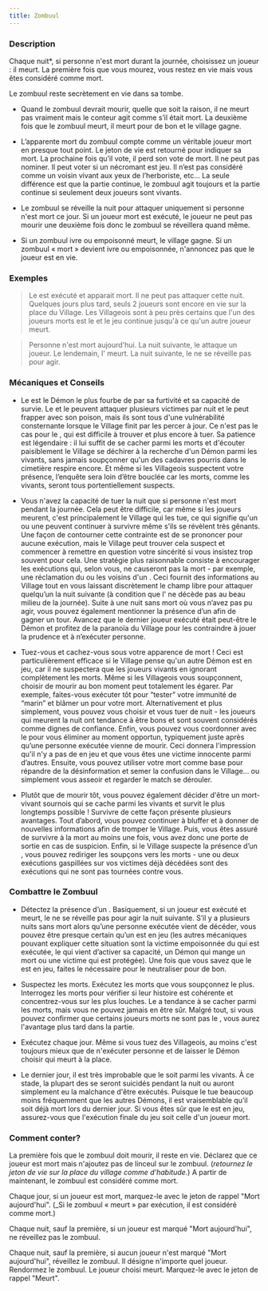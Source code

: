 ```yaml
---
title: Zombuul
---
```



<Role ZOMBUUL header />

### Description

Chaque nuit*, si personne n'est mort durant la journée, choisissez un joueur : il meurt. La première fois que vous mourez, vous restez en vie mais vous êtes considéré comme mort.

Le zombuul reste secrètement en vie dans sa tombe.

-   Quand le zombuul devrait mourir, quelle que soit la raison, il ne meurt pas vraiment mais le conteur agit comme s’il était mort. La deuxième fois que le zombuul meurt, il meurt pour de bon et le village gagne.

-   L’apparente mort du zombuul compte comme un véritable joueur mort en presque tout point. Le jeton de vie est retourné pour indiquer sa mort. La prochaine fois qu’il vote, il perd son vote de mort. Il ne peut pas nominer. Il peut voter si un nécromant est jeu. Il n’est pas considéré comme un voisin vivant aux yeux de l’herboriste, etc… La seule différence est que la partie continue, le zombuul agit toujours et la partie continue si seulement deux joueurs sont vivants.

-   Le zombuul se réveille la nuit pour attaquer uniquement si personne n'est mort ce jour. Si un joueur mort est exécuté, le joueur ne peut pas mourir une deuxième fois donc le zombuul se réveillera  quand même.

-   Si un zombuul ivre ou empoisonné meurt, le village gagne. Si un zombuul « mort » devient ivre ou empoisonnée, n'annoncez pas que le joueur est en vie.

### Exemples

> Le <Role ZOMBUUL /> est exécuté et apparait mort. Il ne peut pas attaquer cette nuit. Quelques jours plus tard, seuls 2 joueurs sont encore en vie sur la place du Village. Les Villageois sont à peu près certains que l'un des joueurs morts est le <Role ZOMBUUL /> et le jeu continue jusqu'à ce qu'un autre joueur meurt.

> Personne n'est mort aujourd'hui. La nuit suivante, le <Role ZOMBUUL /> attaque un joueur. Le lendemain, l'<Role INVENTEUR /> meurt. La nuit suivante, le <Role ZOMBUUL /> ne se réveille pas pour agir.

### Mécaniques et Conseils

- Le <Role ZOMBUUL /> est le Démon le plus fourbe de <Module BAD_MOON_RISING /> par sa furtivité et sa capacité de survie. Le <Role SHABALOTH /> et le <Role PO /> peuvent attaquer plusieurs victimes par nuit et le <Role PUKKA /> peut frapper avec son poison, mais ils sont tous d'une vulnérabilité consternante lorsque le Village finit par les percer à jour. Ce n'est pas le cas pour le <Role ZOMBUUL />, qui est difficile à trouver et plus encore à tuer. Sa patience est légendaire : il lui suffit de se cacher parmi les morts et d'écouter paisiblement le Village se déchirer à la recherche d'un Démon parmi les vivants, sans jamais soupçonner qu'un des cadavres pourris dans le cimetière respire encore. Et même si les Villageois suspectent votre présence, l’enquête sera loin d’être bouclée car les morts, comme les vivants, seront tous portentiellement suspects.

- Vous n'avez la capacité de tuer la nuit que si personne n'est mort pendant la journée. Cela peut être difficile, car même si les joueurs meurent, c'est principalement le Village qui les tue, ce qui signifie qu'un <Role EXORCISTE /> ou une <Role COURTISANE /> peuvent continuer à survivre même s’ils se révèlent très gênants. Une façon de contourner cette contrainte est de se prononcer pour aucune exécution, mais le Village peut trouver cela suspect et commencer à remettre en question votre sincérité si vous insistez trop souvent pour cela. Une stratégie plus raisonnable consiste à encourager les exécutions qui, selon vous, ne causeront pas la mort - par exemple, une réclamation du <Role MARIN /> ou les voisins d'un <Role HERBORISTE />. Ceci fournit des informations au Village tout en vous laissant discrètement le champ libre pour attaquer quelqu’un la nuit suivante (à condition que l'<Role INVENTEUR /> ne décède pas au beau milieu de la journée). Suite à une nuit sans mort où vous n’avez pas pu agir, vous pouvez également mentionner la présence d’un <Role CONSPIRATEUR /> afin de gagner un tour. Avancez que le dernier joueur exécuté était peut-être le Démon et profitez de la paranoïa du Village pour les contraindre à jouer la prudence et à n’exécuter personne.

- Tuez-vous et cachez-vous sous votre apparence de mort ! Ceci est particulièrement efficace si le Village pense qu'un autre Démon est en jeu, car il ne suspectera que les joueurs vivants en ignorant complètement les morts. Même si les Villageois vous soupçonnent, choisir de mourir au bon moment peut totalement les égarer. Par exemple, faites-vous exécuter tôt pour “tester” votre immunité de “marin” et blâmer un <Role PUKKA /> pour votre mort. Alternativement et plus simplement, vous pouvez vous choisir et vous tuer de nuit - les joueurs qui meurent la nuit ont tendance à être bons et sont souvent considérés comme dignes de confiance. Enfin, vous pouvez vous coordonner avec le <Role PARRAIN /> pour vous éliminer au moment opportun, typiquement juste après qu’une personne exécutée vienne de mourir. Ceci donnera l'impression qu'il n'y a pas de <Role ZOMBUUL /> en jeu et que vous êtes une victime innocente parmi d’autres. Ensuite, vous pouvez utiliser votre mort comme base pour répandre de la désinformation et semer la confusion dans le Village... ou simplement vous asseoir et regarder le match se dérouler.

- Plutôt que de mourir tôt, vous pouvez également décider d'être un mort-vivant sournois qui se cache parmi les vivants et survit le plus longtemps possible ! Survivre de cette façon présente plusieurs avantages. Tout d’abord, vous pouvez continuer à bluffer et à donner de nouvelles informations afin de tromper le Village. Puis, vous êtes assuré de survivre à la mort au moins une fois, vous avez donc une porte de sortie en cas de suspicion. Enfin, si le Village suspecte la présence d’un <Role ZOMBUUL />, vous pouvez rediriger les soupçons vers les morts - une ou deux exécutions gaspillées sur vos victimes déjà décédées sont des exécutions qui ne sont pas tournées contre vous.

### Combattre le Zombuul

- Détectez la présence d’un <Role ZOMBUUL />. Basiquement, si un joueur est exécuté et meurt, le <Role ZOMBUUL /> ne se réveille pas pour agir la nuit suivante. S’il y a plusieurs nuits sans mort alors qu’une personne exécutée vient de décéder, vous pouvez être presque certain qu’un <Role ZOMBUUL /> est en jeu (les autres mécaniques pouvant expliquer cette situation sont la victime empoisonnée du <Role PUKKA /> qui est exécutée, le <Role CONSPIRATEUR /> qui vient d’activer sa capacité, un Démon qui mange un mort ou une victime qui est protégée). Une fois que vous savez que le <Role ZOMBUUL /> est en jeu, faites le nécessaire pour le neutraliser pour de bon.

- Suspectez les morts. Exécutez les morts que vous soupçonnez le plus. Interrogez les morts pour vérifier si leur histoire est cohérente et concentrez-vous sur les plus louches. Le <Role ZOMBUUL /> a tendance à se cacher parmi les morts, mais vous ne pouvez jamais en être sûr. Malgré tout, si vous pouvez confirmer que certains joueurs morts ne sont pas le <Role ZOMBUUL />, vous aurez l'avantage plus tard dans la partie.

- Exécutez chaque jour. Même si vous tuez des Villageois, au moins c'est toujours mieux que de n'exécuter personne et de laisser le Démon choisir qui meurt à la place.

- Le dernier jour, il est très improbable que le <Role ZOMBUUL /> soit parmi les vivants. À ce stade, la plupart des <Role ZOMBUUL /> se seront suicidés pendant la nuit ou auront simplement eu la malchance d'être exécutés. Puisque le <Role ZOMBUUL /> tue beaucoup moins fréquemment que les autres Démons, il est vraisemblable qu’il soit déjà mort lors du dernier jour. Si vous êtes sûr que le <Role ZOMBUUL /> est en jeu, assurez-vous que l'exécution finale du jeu soit celle d'un joueur mort.

### Comment conter?

La première fois que le zombuul doit mourir, il reste en vie. Déclarez que ce joueur est mort mais n'ajoutez pas de linceul sur le zombuul. (_retournez le jeton de vie sur la place du village comme d'habitude._) A partir de maintenant, le zombuul est considéré comme mort.

Chaque jour, si un joueur est mort, marquez-le avec le jeton de rappel "Mort aujourd'hui". (_Si le zombuul « meurt » par exécution, il est considéré comme mort.)

Chaque nuit, sauf la première, si un joueur est marqué "Mort aujourd'hui", ne réveillez pas le zombuul.

Chaque nuit, sauf la première, si aucun joueur n'est marqué "Mort aujourd'hui", réveillez le zombuul. Il désigne n'importe quel joueur. Rendormez le zombuul. Le joueur choisi meurt. Marquez-le avec le jeton de rappel "Meurt".
